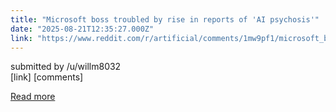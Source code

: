 ```yaml
---
title: "Microsoft boss troubled by rise in reports of 'AI psychosis'"
date: "2025-08-21T12:35:27.000Z"
link: "https://www.reddit.com/r/artificial/comments/1mw9pf1/microsoft_boss_troubled_by_rise_in_reports_of_ai/"
---
```


submitted by    /u/willm8032  
 [link]   [comments]

[Read more](https://www.reddit.com/r/artificial/comments/1mw9pf1/microsoft_boss_troubled_by_rise_in_reports_of_ai/)
